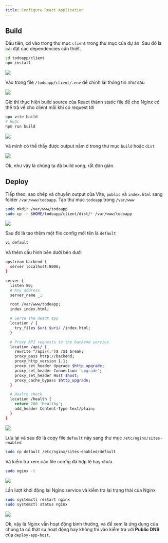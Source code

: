```yaml
---
title: Configure React Application
---
```


## Build

Đầu tiên, cd vào trong thư mục `client` trong thư mục của dự án. Sau đó là cài đặt các dependencies cần thiết.

```bash
cd todoapp/client
npm install
```

<Image src="/assets/deploy-react/5.1.1.png" />

Vào trong file `/todoapp/client/.env` để chỉnh lại thông tin như sau

<Image src="/assets/deploy-react/5.1.2.png" />

Giờ thì thực hiện build source của React thành static file để cho Nginx có thể trả về cho client mỗi khi có request tới

```bash
npx vite build
# Hoặc
npm run build
```

<Image src="/assets/deploy-react/5.1.3.png" />

Và mình có thể thấy được output nằm ở trong thư mục `build` hoặc `dist`

<Image src="/assets/deploy-react/5.1.4.png" />

Ok, như vậy là chúng ta đã build xong, rất đơn giản.

## Deploy

Tiếp theo, sao chép và chuyển output của Vite, `public` và `index.html` sang folder `/var/www/todoapp`. Tạo thư mục `todoapp` trong `/var/www`

```bash
sudo mkdir /var/www/todoapp
sudo cp -r $HOME/todoapp/client/dist/* /var/www/todoapp
```

<Image src="/assets/deploy-react/5.1.5.png" />

Sau đó là tạo thêm một file config mới tên là `default`

```bash
vi default
```

Và thêm cấu hình bên dưới bên dưới

```bash
upstream backend {
  server localhost:8000;
}

server {
  listen 80;
  # Any address
  server_name _;

  root /var/www/todoapp;
  index index.html;

  # Serve the React app
  location / {
    try_files $uri $uri/ /index.html;
  }

  # Proxy API requests to the backend service
  location /api/ {
    rewrite ^/api/(.*)$ /$1 break;
    proxy_pass http://backend;
    proxy_http_version 1.1;
    proxy_set_header Upgrade $http_upgrade;
    proxy_set_header Connection 'upgrade';
    proxy_set_header Host $host;
    proxy_cache_bypass $http_upgrade;
  }

  # Health check
  location /health {
    return 200 'Healthy';
    add_header Content-Type text/plain;
  }
}
```

<Image src="/assets/deploy-react/5.1.6.png" />

Lưu lại và sau đó là copy file `default` này sang thư mục `/etc/nginx/sites-enabled`

```bash
sudo cp default /etc/nginx/sites-enabled/default
```

Và kiểm tra xem các file config đã hợp lệ hay chưa

```bash
sudo nginx -t
```

<Image src="/assets/deploy-react/5.1.7.png" />

Lần lượt khởi động lại Nginx service và kiểm tra lại trạng thái của Nginx

```bash
sudo systemctl restart nginx
sudo systemctl status nginx
```

<Image src="/assets/deploy-react/5.1.8.png" />

Ok, vậy là Nginx vẫn hoạt động bình thường, và để xem là ứng dụng của chúng ta có thật sự hoạt động hay không thì vào kiểm tra với **Public DNS** của `deploy-app-host`.
